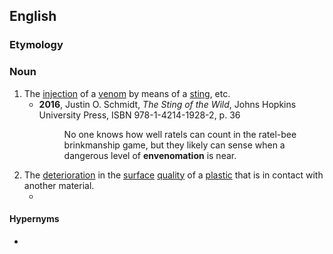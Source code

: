==English==

===Etymology===
{{suffix|en|envenom|ation}}

===Noun===
{{wikipedia}}
{{en-noun|~}}

# The [[injection]] of a [[venom]] by means of a [[sting]], etc.
#* '''2016''', Justin O. Schmidt, ''The Sting of the Wild'', Johns Hopkins University Press, ISBN 978-1-4214-1928-2, p. 36
#*: No one knows how well ratels can count in the ratel-bee brinkmanship game, but they likely can sense when a dangerous level of '''envenomation''' is near.
# The [[deterioration]] in the [[surface]] [[quality]] of a [[plastic]] that is in contact with another material.
#* {{quote-journal|en|magazine=Rubber World|volume=130|page=220|year=1953|passage=Following a letter ballot of D-20. new definitions of plasticizer, reinforced plastics, filler, A-stage, B-stage, C-stage, and '''envenomation''', will be sent to the standards committee.}}

====Hypernyms====
* {{l|en|poisoning}}